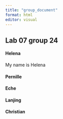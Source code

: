 ```yaml
---
title: "group_document"
format: html
editor: visual
---
```


## Lab 07 group 24

#### Helena

My name is Helena

#### Pernille

#### Eche

#### Lanjing

#### Christian
